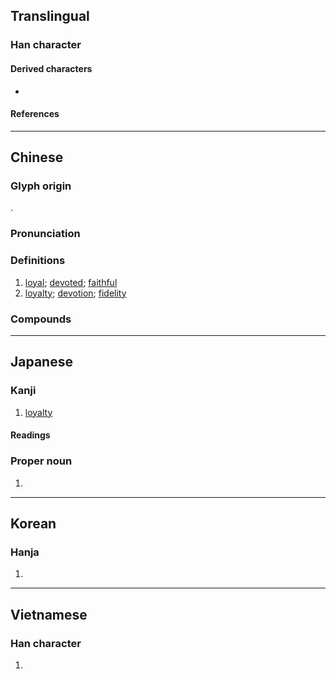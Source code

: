 {{also|中心}}
{{character info/new}}
==Translingual==

===Han character===
{{Han char|rn=61|rad=心|as=04|sn=8|four=50336|canj=LP|ids=⿱中心}}

====Derived characters====
* {{l|mul|[[𠊞]], [[㥙]], [[𣷡]], [[𦜦]], [[䛱]], [[𨨩]], [[𩗻]], [[𢘑]], [[𢘗]], [[𡲦]], [[𫁑]], [[𨵖]], [[𬅇]], [[贒]]}}

====References====
{{Han ref|kx=0377.130|dkj=10353|dj=0704.060|hdz=42273.150|uh=5FE0}}

----

==Chinese==
{{zh-forms}}

===Glyph origin===
{{Han etym}}
{{Han compound|中|心|c1=p|c2=s|ls=psc|t2=heart}}.

===Pronunciation===
{{zh-pron
|m=zhōng
|c=zung1
|h=
|mn=tiong
|mn-t=dong1
|w=
|mc=y
|oc=y
|cat=a,n
}}

===Definitions===
{{zh-hanzi}}

# [[loyal]]; [[devoted]]; [[faithful]]
# [[loyalty]]; [[devotion]]; [[fidelity]]

===Compounds===
{{zh-der|忠鯁|公忠體國|忠愨|忠厚|一門忠烈|忠言讜論|忠臣烈士|忠孝賢良|忠臣義士|忠貫白日|忠悃|忠言嘉謨|忠良|孤忠|宅心忠厚|忠孝兩全|忠義|愚忠|忠誠|忠果|忠敬|忠魂|忠順|忠貞不渝|忠貞|忠諫|忠言逆耳|忠言|忠臣|忠肝義膽|忠義雙全|忠節|忠直|忠烈|忠正|忠恕|忠心赤膽|忠心貫日|忠心耿耿|忠心|忠實|忠孝雙全|忠孝節義|忠孝|忠告|忠君報國|忠厚老實|忠信|不忠|忠勇|忠藎|忠言奇謀|忠臣孝子|忠孝節烈|小忠小信|大奸似忠|報國盡忠|忠君愛國|忠於職守|忠賢|公忠|大姦似忠|忠款|忠忱|盡忠職守|移孝作忠|移孝為忠|盡忠報國|盡忠|攄忠報國|效忠|盡忠竭力|爛忠厚|朴忠|至忠|赤心忠膽|精忠報國|竭智盡忠|逆耳忠言|赤膽忠肝|精忠旗|赤膽忠心|褒忠鄉|精忠柏|顯忠廟|忠路|精忠|忠山|忠寮|死忠}}

----

==Japanese==

===Kanji===
{{ja-kanji|grade=6|rs=心04}}

# [[loyalty]]

====Readings====
{{ja-readings
|goon=ちゅう
|kanon=ちゅう
|kun=まごころ-
|nanori=たた-, ただ-, ただし-, なお-, きよし-
}}

===Proper noun===
{{ja-pos|proper|ただし}}

# {{given name|male|lang=ja|sort=ただし}}

----

==Korean==

===Hanja===
{{ko-hanja|hangeul=충|eumhun=|rv=chung|mr=ch'ung|y=chwung}}

# {{defn|lang=ko|sort=心04}}

----

==Vietnamese==

===Han character===
{{vi-hantu|[[trung]], [[võ]], [[vű]]|rs=心04}}

# {{defn|lang=vi|sort=心04}}